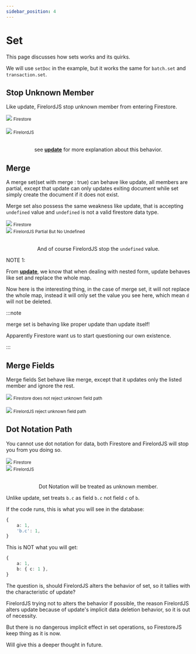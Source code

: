 ```yaml
---
sidebar_position: 4
---
```


# Set

This page discusses how sets works and its quirks.

We will use `setDoc` in the example, but it works the same for `batch.set` and `transaction.set`.

## Stop Unknown Member

Like update, FirelordJS stop unknown member from entering Firestore.

<div style={{ display: 'flex', flexDirection: 'column', alignItems: 'center' }}>
	<img src="https://github.com/tylim88/FirelordJSDoc/blob/main/static/firelord/set1.png?raw=true" />
	<small>Firestore</small>
</div>
<br />
<div style={{ display: 'flex', flexDirection: 'column', alignItems: 'center' }}>
	<img src="https://github.com/tylim88/FirelordJSDoc/blob/main/static/firelord/set2.png?raw=true" />
	<small>FirelordJS</small>
</div>
<br />

<div align='center'>

see **[update](/1.x.x/highlights/update#the-firelordjss-way)** for more explanation about this behavior.

</div>

## Merge

A merge set(set with merge : true) can behave like update, all members are partial, except that update can only updates exiting document while set simply create the document if it does not exist.

Merge set also possess the same weakness like update, that is accepting `undefined` value and `undefined` is not a valid firestore data type.

<div  style={{ display:'flex', justifyContent:'space-around' }}>
    <div style={{ display:'flex', flexDirection:"column", alignItems:'center' }}>
        <img src='https://github.com/tylim88/FirelordJSDoc/blob/main/static/firelord/set3.png?raw=true' />
        <small>Firestore</small>
    </div>
    <div style={{ display:'flex', flexDirection:"column", alignItems:'center' }}>
        <img src='https://github.com/tylim88/FirelordJSDoc/blob/main/static/firelord/set4.png?raw=true' />
        <small>FirelordJS Partial But No Undefined</small>
    </div>
</div>
<br/>
<div align='center'>

And of course FirelordJS stop the `undefined` value.

</div>

NOTE 1:

From **[update](/1.x.x/highlights/update#the-firelordjss-way)**, we know that when dealing with nested form, update behaves like set and replace the whole map.

Now here is the interesting thing, in the case of merge set, it will not replace the whole map, instead it will only set the value you see here, which mean `d` will not be deleted.

:::note

merge set is behaving like proper update than update itself!

Apparently Firestore want us to start questioning our own existence.

:::

## Merge Fields

Merge fields Set behave like merge, except that it updates only the listed member and ignore the rest.

<div style={{ display: 'flex', flexDirection: 'column', alignItems: 'center' }}>
	<img src="https://github.com/tylim88/FirelordJSDoc/blob/main/static/firelord/set5.png?raw=true" />
	<small>Firestore does not reject unknown field path</small>
</div>
<br />
<div style={{ display: 'flex', flexDirection: 'column', alignItems: 'center' }}>
	<img src="https://github.com/tylim88/FirelordJSDoc/blob/main/static/firelord/set6.png?raw=true" />
	<small>FirelordJS reject unknown field path</small>
</div>

## Dot Notation Path

You cannot use dot notation for data, both Firestore and FirelordJS will stop you from you doing so.

<div  style={{ display:'flex', justifyContent:'space-around' }}>
    <div style={{ display:'flex', flexDirection:"column", alignItems:'center' }}>
        <img src='https://github.com/tylim88/FirelordJSDoc/blob/main/static/firelord/set7.png?raw=true' />
        <small>Firestore</small>
    </div>
    <div style={{ display:'flex', flexDirection:"column", alignItems:'center' }}>
        <img src='https://github.com/tylim88/FirelordJSDoc/blob/main/static/firelord/set8.png?raw=true' />
        <small>FirelordJS</small>
    </div>
</div>
<br/>
<div align='center'>

Dot Notation will be treated as unknown member.

</div>

Unlike update, set treats `b.c` as field `b.c` not field `c` of `b`.

If the code runs, this is what you will see in the database:

```ts
{
	a: 1,
	'b.c': 1,
}
```

This is NOT what you will get:

```ts
{
	a: 1,
	b: { c: 1 },
}
```

The question is, should FirelordJS alters the behavior of set, so it tallies with the characteristic of update?

FirelordJS trying not to alters the behavior if possible, the reason FirelordJS alters update because of update's implicit data deletion behavior, so it is out of necessity.

But there is no dangerous implicit effect in set operations, so FirestoreJS keep thing as it is now.

Will give this a deeper thought in future.
